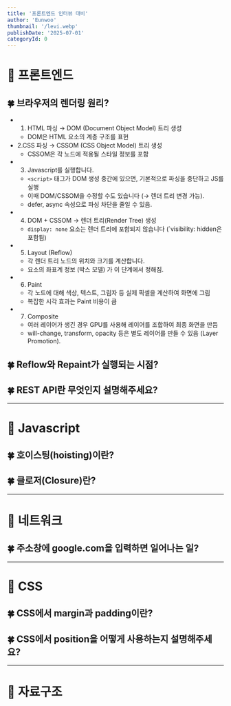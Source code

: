 ```yaml
---
title: '프론트엔드 인터뷰 대비'
author: 'Eunwoo'
thumbnail: '/levi.webp'
publishDate: '2025-07-01'
categoryId: 0
---
```


# 🌟 프론트엔드

## 🍀 브라우저의 렌더링 원리?

- 1. HTML 파싱 → DOM (Document Object Model) 트리 생성
  - DOM은 HTML 요소의 계층 구조를 표현
- 2.CSS 파싱 → CSSOM (CSS Object Model) 트리 생성
  - CSSOM은 각 노드에 적용될 스타일 정보를 포함
- 3. Javascript를 실행합니다.
  - `<script>` 태그가 DOM 생성 중간에 있으면, 기본적으로 파싱을 중단하고 JS를 실행
  - 이때 DOM/CSSOM을 수정할 수도 있습니다 (→ 렌더 트리 변경 가능).
  - defer, async 속성으로 파싱 차단을 줄일 수 있음.
- 4. DOM + CSSOM → 렌더 트리(Render Tree) 생성
  - `display: none` 요소는 렌더 트리에 포함되지 않습니다 (`visibility: hidden은 포함됨)
- 5. Layout (Reflow)
  - 각 렌더 트리 노드의 위치와 크기를 계산합니다.
  - 요소의 좌표계 정보 (박스 모델) 가 이 단계에서 정해짐.
- 6. Paint
  - 각 노드에 대해 색상, 텍스트, 그림자 등 실제 픽셀을 계산하여 화면에 그림
  - 복잡한 시각 효과는 Paint 비용이 큼
- 7. Composite
  - 여러 레이어가 생긴 경우 GPU를 사용해 레이어를 조합하여 최종 화면을 만듬
  - will-change, transform, opacity 등은 별도 레이어를 만들 수 있음 (Layer Promotion).

## 🍀 Reflow와 Repaint가 실행되는 시점?

## 🍀 REST API란 무엇인지 설명해주세요?

---

# 🌟 Javascript

## 🍀 호이스팅(hoisting)이란?

## 🍀 클로저(Closure)란?

---

# 🌟 네트워크

## 🍀 주소창에 google.com을 입력하면 일어나는 일?

---

# 🌟 CSS

## 🍀 CSS에서 margin과 padding이란?

## 🍀 CSS에서 position을 어떻게 사용하는지 설명해주세요?

---

# 🌟 자료구조

